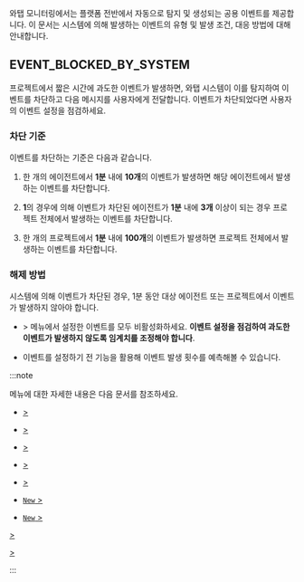 와탭 모니터링에서는 플랫폼 전반에서 자동으로 탐지 및 생성되는 공용 이벤트를 제공합니다. 이 문서는 시스템에 의해 발생하는 이벤트의 유형 및 발생 조건, 대응 방법에 대해 안내합니다.

## EVENT_BLOCKED_BY_SYSTEM

프로젝트에서 짧은 시간에 과도한 이벤트가 발생하면, 와탭 시스템이 이를 탐지하여 이벤트를 차단하고 다음 메시지를 사용자에게 전달합니다. 이벤트가 차단되었다면 사용자의 이벤트 설정을 점검하세요.

<ImgLang img="common-alert-event-blocked-by-system.png" desc="EVENT_BLOCKED_BY_SYSTEM" className="width-600" />

### 차단 기준

이벤트를 차단하는 기준은 다음과 같습니다.

1. 한 개의 에이전트에서 **1분** 내에 **10개**의 이벤트가 발생하면 해당 에이전트에서 발생하는 이벤트를 차단합니다.

1. **1**의 경우에 의해 이벤트가 차단된 에이전트가 **1분** 내에 **3개** 이상이 되는 경우 프로젝트 전체에서 발생하는 이벤트를 차단합니다.

1. 한 개의 프로젝트에서 **1분** 내에 **100개**의 이벤트가 발생하면 프로젝트 전체에서 발생하는 이벤트를 차단합니다.

### 해제 방법

시스템에 의해 이벤트가 차단된 경우, 1분 동안 대상 에이전트 또는 프로젝트에서 이벤트가 발생하지 않아야 합니다. 

* <Cmdname sid="side_event" className="uitext" /> &gt; <Cmdname sid="side_eventSetting" className="uitext" /> 메뉴에서 설정한 이벤트를 모두 비활성화하세요. **이벤트 설정을 점검하여 과도한 이벤트가 발생하지 않도록 임계치를 조정해야 합니다**.

* 이벤트를 설정하기 전 <Cmdname sid="simulation" className="uitext" /> 기능을 활용해 이벤트 발생 횟수를 예측해볼 수 있습니다.

:::note

<Cmdname sid="side_eventSetting" className="uitext" /> 메뉴에 대한 자세한 내용은 다음 문서를 참조하세요.

<InDoc product="java,php,python,nodejs,dotnet,golang">

- <a href="warning-notice"><Cmdname sid="side_eventSetting" className="uitext" /> &gt; <Cmdname sid="application" className="uitext" /></a>

</InDoc>

<InDoc product="server">

- <a href="warning-notice"><Cmdname sid="side_eventSetting" className="uitext" /> &gt; <Cmdname sid="server" className="uitext" /></a>

</InDoc>

<InDoc product="kubernetes">

- <a href="container-warning-notice"><Cmdname sid="side_eventSetting" className="uitext" /> &gt; <Cmdname sid="container" className="uitext" /></a>

</InDoc>

<InDoc product="postgresql,oracle,oracle-v1,oracle-pro,mysql,mssql,mssql-v1,tibero,cubrid,cubrid-v1,altibase,altibase-v1,redis,mongodb">

- <a href="warning-notice"><Cmdname sid="side_eventSetting" className="uitext" /> &gt; <Cmdname sid="database" className="uitext" /></a>

</InDoc>

<Xclude product="amazon-cloudwatch,amazon-ecs,azure,oracle-cloud,ncloud,aws-log,log">

- <a href="metric-warning-notice"><Cmdname sid="side_eventSetting" className="uitext" /> &gt; <Cmdname sid="metrics" className="uitext" /></a>

- <a href="warning-notice-v2"><Cmdname sid="side_eventSetting" className="uitext" /> <code className="newfunc">New</code> &gt; <Cmdname sid="default" className="uitext" /></a>

- <a href="metric-warning-notice-new"><Cmdname sid="side_eventSetting" className="uitext" /> <code className="newfunc">New</code> &gt; <Cmdname sid="metrics" className="uitext" /></a>

</Xclude>

<InDoc product="amazon-cloudwatch,amazon-ecs,azure,oracle-cloud,ncloud">

<a href="metric-warning-notice"><Cmdname sid="side_eventSetting" className="uitext" /> &gt; <Cmdname sid="metrics" className="uitext" /></a>

</InDoc>

<InDoc product="aws-log,log">

<a href="set-notice"><Cmdname sid="side_eventSetting" className="uitext" /> &gt; <Cmdname sid="log" className="uitext" /></a>

</InDoc>

:::